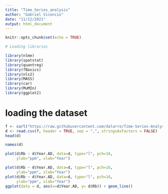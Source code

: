 ```yaml
---
title: "Time_Series_analysis"
author: "Gabriel Vicencio"
date: "11/12/2021"
output: html_document
---
```



```r
knitr::opts_chunk$set(echo = TRUE)
```

```r
# Loading libraries

library(nlme)
library(spatstat)
library(quantreg)
library(fBasics)
library(nls2)
library(MASS)
library(car)
library(MuMIn)
library(ggplot2)
```

# loading the dataset
```r
f <- curl("https://raw.githubusercontent.com/dalarre/Time-Series-Analysis/main/Dataset_R_2.csv")
d <- read.csv(f, header = TRUE, sep = ",", stringsAsFactors = FALSE)
head(d)
```
```r
names(d)
```

```r
plot(d$Rb ~ d$Year.AD, data=d, type="l", pch=16, 
     ylab="ppm", xlab="Year")
```

```r
plot(d$Rb ~ d$Year.AD, data=d, type="l", pch=16, 
     ylab="ppm", xlab="Year")
plot(d$Rb ~ d$Year.AD, data=d, type="l", pch=16, 
     ylab="ppm", xlab="Year")
ggplot(data = d, aes(x=d$Year.AD, y= d$Rb)) + geom_line()
```



